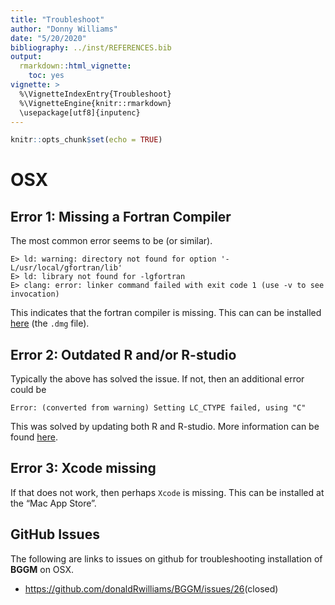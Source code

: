 ```yaml
---
title: "Troubleshoot"
author: "Donny Williams"
date: "5/20/2020"
bibliography: ../inst/REFERENCES.bib
output: 
  rmarkdown::html_vignette:
    toc: yes
vignette: >
  %\VignetteIndexEntry{Troubleshoot}
  %\VignetteEngine{knitr::rmarkdown}
  \usepackage[utf8]{inputenc}
---
```


```r
knitr::opts_chunk$set(echo = TRUE)
```

# OSX

## Error 1: Missing a Fortran Compiler
The most common error seems to be (or similar).

```
E> ld: warning: directory not found for option '-L/usr/local/gfortran/lib'
E> ld: library not found for -lgfortran
E> clang: error: linker command failed with exit code 1 (use -v to see invocation)
```

This indicates that the fortran compiler is missing. This can can be installed [here](https://github.com/fxcoudert/gfortran-for-macOS/releases/tag/8.2?fbclid=IwAR2SyHWB2BzFcY7bpHYW8VzNvlDsy4Gw1QxUMueXB3H0fXicCWoMbE7Ypac) (the `.dmg` file).


## Error 2: Outdated R and/or R-studio
Typically the above has solved the issue. If not, then an additional error could be

```
Error: (converted from warning) Setting LC_CTYPE failed, using "C"
```

This was solved by updating both R and R-studio. More information can be found [here](https://stackoverflow.com/questions/9689104/installing-r-on-mac-warning-messages-setting-lc-ctype-failed-using-c?fbclid=IwAR0DSaPeWOvRyfIsCx4Tjvz9-jZUh2ySXQIHnzqwbqL2_idfPlFF3j6mOe8).

## Error 3: Xcode missing
If that does not work, then perhaps `Xcode` is missing. This can be installed at the "Mac App Store".

## GitHub Issues
The following are links to issues on github for troubleshooting installation of **BGGM** on OSX. 

* [https://github.com/donaldRwilliams/BGGM/issues/26](https://github.com/donaldRwilliams/BGGM/issues/26)(closed)
